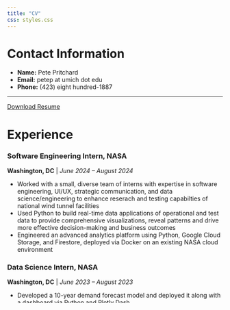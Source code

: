 ```yaml
---
title: "CV"
css: styles.css
---
```


# Contact Information

- **Name:** Pete Pritchard
- **Email:** petep at umich dot edu
- **Phone:** (423) eight hundred-1887

------

<a href="assets/petePritchardResume.pdf" class="btn btn-primary" download="petePritchardResume.pdf">Download Resume</a>

# Experience

### Software Engineering Intern, NASA
**Washington, DC** | *June 2024 – August 2024*

- Worked with a small, diverse team of interns with expertise in software engineering, UI/UX, strategic communication, and
data science/engineering to enhance reserach and testing capabilties of national wind tunnel facilities
- Used Python to build real-time data applications of operational and test data to provide comprehensive
visualizations, reveal patterns and drive more effective decision-making and business outcomes
- Engineered an advanced analytics platform using Python, Google Cloud Storage, and Firestore, deployed via
Docker on an existing NASA cloud environment

### Data Science Intern, NASA
**Washington, DC** | *June 2023 – August 2023*

- Developed a 10-year demand forecast model and deployed it along with a dashboard via Python and Plotly Dash
- Developed an API wrapper for a 20+ year old SAP database to allow financial managers quickly access budget reports and financial data
- Added 30+ SQL queries to codebase and helped design demand database schema
- Assisted with the creation of performance and value scoring system and score cards for wind tunnel facilities

### Graduate Student Instructor, University of Michigan
**Ann Arbor, MI** | *August 2023 – Present*

- Leading labs, grading assignments, and providing aid to 60+ students - Introduction to Stats and Data Analysis
- Managing canvas page, scheduling meetings and serving as primary communicator between students and professors
- Received high student satisfaction reports and promoted to Graduate Student Mentor after one semester

### Research Assistant, University of Tennessee
**Chattanooga, TN** | *Junuary 2023 – May 2023*

- Surveyed statistical and ML methods to predict the spread of viruses using Google Trends and Covid-19 data
- Developed an LSTM deep learning networks model with the use of R (Keras, Tensorflow)
- Achieved higher model performances compared with classic time series approaches (VAR, ARIMA)
- Presented findings at UT, Chattanooga’s research dialogue conference

### Research Assistant, University of Tennessee
**Chattanooga, TN** | *August 2022 – January 2023*

- Assisted a project that formulated a new mixed-integer linear model to optimally locate Emergency Medical Service vehicle facilities to decrease response time, and ultimately save lives
- My contributions included data assembly, running and analyzing tests on GPU clusters, and writing the report
- The solution resulted in a 12.38 – 22.02 percent increase in overall coverage

### Data Analytics Intern, Stray Dog Designs
**Chattanooga, TN** | *May 2020 – August 2020*

- Analyzed campaign performance metrics to enhance social media marketing efforts
- Created custom dashboards and automated weekly reports with Google Analytics and Data Studio
- Developed marketing mix models and clustering algorithms for customer segmentation to boost ROA

------

# Education

### MS, Applied Statistics
**University of Michigan, Ann Arbor** | *Month Year – Month Year*

- Coursework: Regression, Probability Theory, Statistical Inference, Machine Learning, Time Series Analysis, Data Structures and Algorithms, Bayesian Modeling, Natural Language Processing, Design of Experiments

### BS, Applied Mathematics & Economics
**University of Tennessee, Chattanooga** | *August 2020 – May 2023*

------

# Skills

- **Languages:** Python, SQL, R, C++, Java, HTML/CSS
- **Developer Tools:** Git, Google Cloud Platform, Airflow, DBT, Terraform, Linux
- **Libraries:** Pandas, NumPy, PySpark, PyTorch, Tensorflow, Keras, Scikit-learn, Plotly
- **Modeling:** Supervised Learning, Neural Networks, Clustering, Time Series, Hidden Markov Process, Monte Carlo Methods
- **Soft Skills:** Spanish (Working level), Communication, Leadership

------

# Awards and Honors 

### John C. Stophel Distinguished Student Award
**University of Tennesee, Chattanooga** | *December 2022*

- The John C. Stophel Distinguished Student Award is presented annually to recognize high potential business students who have made significant and meaningful contributions to UTC, the Gary W. Rollins College of Business and their communities while maintaining a strong academic record.The John C. Stophel Distinguished Student Award is presented annually to recognize high potential business students who have made significant and meaningful contributions to UTC, the Gary W. Rollins College of Business and their communities while maintaining a strong academic record.



### Ziad Keilany Scholarship in Economics
**University of Tennesee, Chattanooga** | *December 2022*


### Joe & Rachael Decosimo Scholarship
**University of Tennesee, Chattanooga** | *December 2022*

------

# References

Available upon request.




